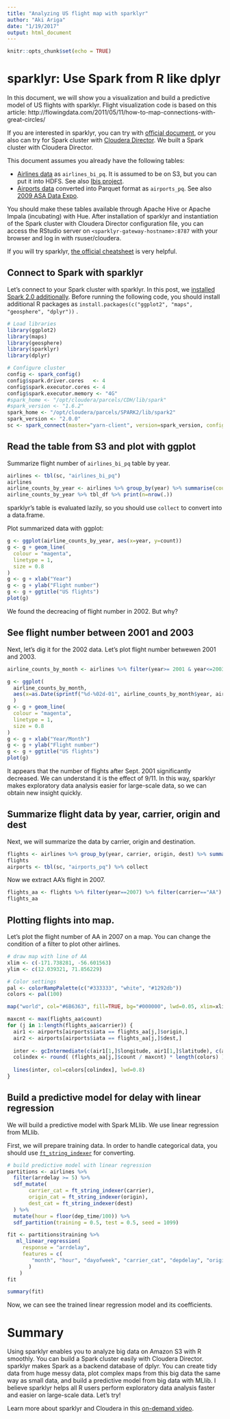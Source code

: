 ```yaml
---
title: "Analyzing US flight map with sparklyr"
author: "Aki Ariga"
date: "1/19/2017"
output: html_document
---
```


```r
knitr::opts_chunk$set(echo = TRUE)
```

# sparklyr: Use Spark from R like dplyr

In this document, we will show you a visualization and build a predictive model of US flights with sparklyr. Flight visualization code is based on this article: 
http://flowingdata.com/2011/05/11/how-to-map-connections-with-great-circles/

If you are interested in sparklyr, you can try with [official document](http://spark.rstudio.com/), or you also can try for Spark cluster with [Cloudera Director](https://blog.cloudera.com/blog/2016/12/automating-your-sparklyr-environment-with-cloudera-director/). We built a Spark cluster with Cloudera Director.

This document assumes you already have the following tables:

- [Airlines data](https://ibis-resources.s3.amazonaws.com/data/airlines/airlines_parquet.tar.gz) as `airlines_bi_pq`.  It is assumed to be on S3, but you can put it into HDFS. See also [Ibis project](http://www.ibis-project.org/pages/data.html#airlines).
- [Airports data](http://stat-computing.org/dataexpo/2009/airports.csv) converted into Parquet format as `airports_pq`. See also [2009 ASA Data Expo](http://stat-computing.org/dataexpo/2009/supplemental-data.html).

You should make these tables available through Apache Hive or Apache Impala (incubating) with Hue.
After installation of  sparklyr and instantiation of the Spark cluster with Cloudera Director configuration file, you can access the RStudio server on `<sparklyr-gateway-hostname>:8787` with your browser and log in with rsuser/cloudera.

If you will try sparklyr, [the official cheatsheet](http://spark.rstudio.com/images/sparklyr-cheatsheet.pdf) is very helpful.

## Connect to Spark with sparklyr

Let’s connect to your Spark cluster with sparklyr. In this post, we [installed Spark 2.0 additionally](http://www.cloudera.com/documentation/spark2/latest/topics/spark2_installing.html). 
Before running the following code, you should install additional R packages as `install.packages(c("ggplot2", "maps", "geosphere", "dplyr"))` .

```r
# Load libraries
library(ggplot2)
library(maps)
library(geosphere)
library(sparklyr)
library(dplyr)

# Configure cluster
config <- spark_config()
config$spark.driver.cores   <- 4
config$spark.executor.cores <- 4
config$spark.executor.memory <- "4G"
#spark_home <- "/opt/cloudera/parcels/CDH/lib/spark"
#spark_version <- "1.6.2"
spark_home <- "/opt/cloudera/parcels/SPARK2/lib/spark2"
spark_version <- "2.0.0"
sc <- spark_connect(master="yarn-client", version=spark_version, config=config, spark_home=spark_home)
```

## Read the table from S3 and plot with ggplot

Summarize flight number of `airlines_bi_pq` table by year.

```r
airlines <- tbl(sc, "airlines_bi_pq")
airlines
airline_counts_by_year <- airlines %>% group_by(year) %>% summarise(count=n()) %>% collect
airline_counts_by_year %>% tbl_df %>% print(n=nrow(.))
```

sparklyr's table is evaluated lazily, so you should use `collect` to convert into a data.frame.

Plot summarized data with ggplot:

```r
g <- ggplot(airline_counts_by_year, aes(x=year, y=count))
g <- g + geom_line(
  colour = "magenta",
  linetype = 1,
  size = 0.8
)
g <- g + xlab("Year")
g <- g + ylab("Flight number")
g <- g + ggtitle("US flights")
plot(g)
```

We found the decreacing of flight number in 2002. But why?

## See flight number between 2001 and 2003

Next, let's dig it for the 2002 data. Let's plot flight number betwewen 2001 and 2003.

```r
airline_counts_by_month <- airlines %>% filter(year>= 2001 & year<=2003) %>% group_by(year, month) %>% summarise(count=n()) %>% collect

g <- ggplot(
  airline_counts_by_month, 
  aes(x=as.Date(sprintf("%d-%02d-01", airline_counts_by_month$year, airline_counts_by_month$month)), y=count)
  )
g <- g + geom_line(
  colour = "magenta",
  linetype = 1,
  size = 0.8
)
g <- g + xlab("Year/Month")
g <- g + ylab("Flight number")
g <- g + ggtitle("US flights")
plot(g)
```

It appears that the number of flights after Sept. 2001 significantly decreased. We can understand it is the effect of 9/11. In this way, sparklyr makes exploratory data analysis easier for large-scale data, so we can obtain new insight quickly.

## Summarize flight data by year, carrier, origin and dest

Next, we will summarize the data by carrier, origin and destination.

```r
flights <- airlines %>% group_by(year, carrier, origin, dest) %>% summarise(count=n()) %>% collect
flights
airports <- tbl(sc, "airports_pq") %>% collect
```

Now we extract AA's flight in 2007.

```r
flights_aa <- flights %>% filter(year==2007) %>% filter(carrier=="AA") %>% arrange(count)
flights_aa
```

## Plotting flights into map.

Let’s plot the flight number of AA in 2007 on a map. You can change the condition of a filter to plot other airlines.


```r
# draw map with line of AA
xlim <- c(-171.738281, -56.601563)
ylim <- c(12.039321, 71.856229)

# Color settings
pal <- colorRampPalette(c("#333333", "white", "#1292db"))
colors <- pal(100)

map("world", col="#6B6363", fill=TRUE, bg="#000000", lwd=0.05, xlim=xlim, ylim=ylim)

maxcnt <- max(flights_aa$count)
for (j in 1:length(flights_aa$carrier)) {
  air1 <- airports[airports$iata == flights_aa[j,]$origin,]
  air2 <- airports[airports$iata == flights_aa[j,]$dest,]
  
  inter <- gcIntermediate(c(air1[1,]$longitude, air1[1,]$latitude), c(air2[1,]$longitude, air2[1,]$latitude), n=100, addStartEnd=TRUE)
  colindex <- round( (flights_aa[j,]$count / maxcnt) * length(colors) )
  
  lines(inter, col=colors[colindex], lwd=0.8)
}
```

## Build a predictive model for delay with linear regression

We will build a predictive model with Spark MLlib. We use linear regression from MLlib.

First, we will prepare training data. In order to handle categorical data, you should use [`ft_string_indexer`](http://spark.rstudio.com/reference/sparklyr/latest/ft_string_indexer.html) for converting.

```r
# build predictive model with linear regression
partitions <- airlines %>%
  filter(arrdelay >= 5) %>%
  sdf_mutate(
       carrier_cat = ft_string_indexer(carrier),
       origin_cat = ft_string_indexer(origin),
       dest_cat = ft_string_indexer(dest)
  ) %>%
  mutate(hour = floor(dep_time/100)) %>%
  sdf_partition(training = 0.5, test = 0.5, seed = 1099)
```

```r
fit <- partitions$training %>%
   ml_linear_regression(
     response = "arrdelay",
     features = c(
        "month", "hour", "dayofweek", "carrier_cat", "depdelay", "origin_cat", "dest_cat", "distance"
       )
    )
fit

summary(fit)
```

Now, we can see the trained linear regression model and its coefficients.

# Summary

Using sparklyr enables you to analyze big data on Amazon S3 with R smoothly. You can build a Spark cluster easily with Cloudera Director. sparklyr makes Spark as a backend database of dplyr. You can create tidy data from huge messy data, plot complex maps from this big data the same way as small data, and build a predictive model from big data with MLlib. I believe sparklyr helps all R users perform exploratory data analysis faster and easier on large-scale data. Let’s try!

Learn more about sparklyr and Cloudera in this [on-demand video](http://www.cloudera.com/content/dam/www/marketing/resources/webinars/analyzing-hadoop-data-using-sparklyr-recorded-webinar.png.landing.html). 
